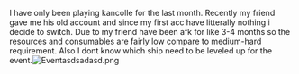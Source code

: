 I have only been playing kancolle for the last month. Recently my friend gave me his old account and since my first acc have litterally nothing i decide to switch. Due to my friend have been afk for like 3-4 months so the resources and consumables are fairly low compare to medium-hard requirement. Also I dont know which ship need to be leveled up for the event.[[File:Eventasdsadasd.png|right]]<ac_metadata title="Newbie first event need help"> </ac_metadata>